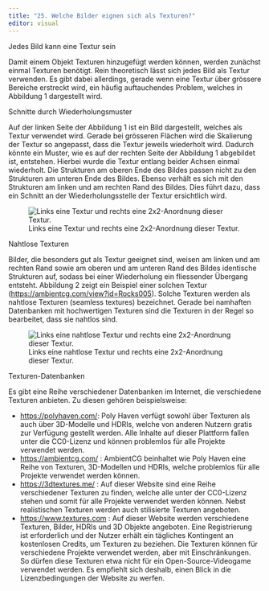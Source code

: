 ```yaml
---
title: "25. Welche Bilder eignen sich als Texturen?"
editor: visual
---
```


::: column-margin
Jedes Bild kann eine Textur sein
:::

Damit einem Objekt Texturen hinzugefügt werden können, werden zunächst einmal Texturen benötigt. Rein theoretisch lässt sich jedes Bild als Textur verwenden. Es gibt dabei allerdings, gerade wenn eine Textur über grössere Bereiche erstreckt wird, ein häufig auftauchendes Problem, welches in Abbildung 1 dargestellt wird.

::: column-margin
Schnitte durch Wiederholungsmuster
:::

Auf der linken Seite der Abbildung 1 ist ein Bild dargestellt, welches als Textur verwendet wird. Gerade bei grösseren Flächen wird die Skalierung der Textur so angepasst, dass die Textur jeweils wiederholt wird. Dadurch könnte ein Muster, wie es auf der rechten Seite der Abbildung 1 abgebildet ist, entstehen. Hierbei wurde die Textur entlang beider Achsen einmal wiederholt. Die Strukturen am oberen Ende des Bildes passen nicht zu den Strukturen am unteren Ende des Bildes. Ebenso verhält es sich mit den Strukturen am linken und am rechten Rand des Bildes. Dies führt dazu, dass ein Schnitt an der Wiederholungsstelle der Textur ersichtlich wird.

![Links eine Textur und rechts eine 2x2-Anordnung dieser Textur.](Images/Chapter_25/25_1_Non_Seamless_Texture.png){#fig-1_1 fig-align="left"}

::: column-margin
Nahtlose Texturen
:::

Bilder, die besonders gut als Textur geeignet sind, weisen am linken und am rechten Rand sowie am oberen und am unteren Rand des Bildes identische Strukturen auf, sodass bei einer Wiederholung ein fliessender Übergang entsteht. Abbildung 2 zeigt ein Beispiel einer solchen Textur (<https://ambientcg.com/view?id=Rocks005>). Solche Texturen werden als nahtlose Texturen (seamless textures) bezeichnet. Gerade bei namhaften Datenbanken mit hochwertigen Texturen sind die Texturen in der Regel so bearbeitet, dass sie nahtlos sind.

![Links eine nahtlose Textur und rechts eine 2x2-Anordnung dieser Textur.](Images/Chapter_25/25_2_Seamless_Texture.png){#fig-1_2 fig-align="left"}

::: column-margin
Texturen-Datenbanken
:::

Es gibt eine Reihe verschiedener Datenbanken im Internet, die verschiedene Texturen anbieten. Zu diesen gehören beispielsweise:

-   <https://polyhaven.com/>: Poly Haven verfügt sowohl über Texturen als auch über 3D-Modelle und HDRIs, welche von anderen Nutzern gratis zur Verfügung gestellt werden. Alle Inhalte auf dieser Plattform fallen unter die CC0-Lizenz und können problemlos für alle Projekte verwendet werden.
-   <https://ambientcg.com/> : AmbientCG beinhaltet wie Poly Haven eine Reihe von Texturen, 3D-Modellen und HDRIs, welche problemlos für alle Projekte verwendet werden können.
-   <https://3dtextures.me/> : Auf dieser Website sind eine Reihe verschiedener Texturen zu finden, welche alle unter der CC0-Lizenz stehen und somit für alle Projekte verwendet werden können. Nebst realistischen Texturen werden auch stilisierte Texturen angeboten.
-   <https://www.textures.com> : Auf dieser Website werden verschiedene Texturen, Bilder, HDRIs und 3D Objekte angeboten. Eine Registrierung ist erforderlich und der Nutzer erhält ein tägliches Kontingent an kostenlosen Credits, um Texturen zu beziehen. Die Texturen können für verschiedene Projekte verwendet werden, aber mit Einschränkungen. So dürfen diese Texturen etwa nicht für ein Open-Source-Videogame verwendet werden. Es empfiehlt sich deshalb, einen Blick in die Lizenzbedingungen der Website zu werfen.
